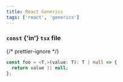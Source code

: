 ```yaml
---
title: React Generics
tags: ['react', 'generics']
---
```


### `const` {'in'} `tsx` file

{/* prettier-ignore */}
```ts
const foo = <T,>(value: T): T | null => {
  return value || null;
};
```
